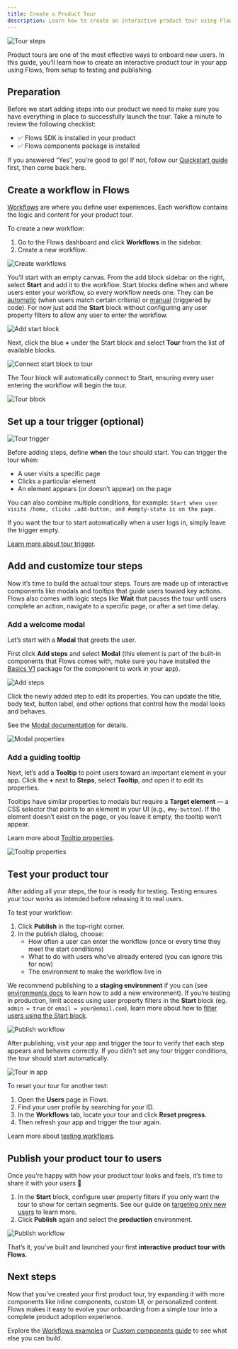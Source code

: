 ```yaml
---
title: Create a Product Tour
description: Learn how to create an interactive product tour using Flows.
---
```



![Tour steps](/workflows/tour-steps.png)

Product tours are one of the most effective ways to onboard new users. In this guide, you’ll learn how to create an interactive product tour in your app using Flows, from setup to testing and publishing.

<Steps>

<Step>

## Preparation

Before we start adding steps into our product we need to make sure you have everything in place to successfully launch the tour. Take a minute to review the following checklist:

- ✅ Flows SDK is installed in your product
- ✅ Flows components package is installed

If you answered “Yes”, you’re good to go! If not, follow our [Quickstart guide](/quickstart) first, then come back here.

</Step>

<Step>

## Create a workflow in Flows

[Workflows](/workflows/overview) are where you define user experiences. Each workflow contains the logic and content for your product tour.

To create a new workflow:

1. Go to the Flows dashboard and click **Workflows** in the sidebar.
2. Create a new workflow.

![Create workflows](/guides/create-product-tours/create-workflow.png)

You’ll start with an empty canvas. From the add block sidebar on the right, select **Start** and add it to the workflow. Start blocks define when and where users enter your workflow, so every workflow needs one. They can be [automatic](/start-blocks/automatic-start) (when users match certain criteria) or [manual](/start-blocks/manual-start) (triggered by code). For now just add the **Start** block without configuring any user property filters to allow any user to enter the workflow.

![Add start block](/guides/create-product-tours/add-start.png)

Next, click the blue **+** under the Start block and select **Tour** from the list of available blocks.

![Connect start block to tour](/guides/create-product-tours/connect-start.png)

The Tour block will automatically connect to Start, ensuring every user entering the workflow will begin the tour.

![Tour block](/guides/create-product-tours/add-tour.png)

</Step>

<Step>

## Set up a tour trigger (optional)

![Tour trigger](/guides/create-product-tours/tour-trigger.png)

Before adding steps, define **when** the tour should start. You can trigger the tour when:

- A user visits a specific page
- Clicks a particular element
- An element appears (or doesn’t appear) on the page

You can also combine multiple conditions, for example:
`Start when user visits /home, clicks .add-button, and #empty-state is on the page.`

If you want the tour to start automatically when a user logs in, simply leave the trigger empty.

[Learn more about tour trigger](/tour-block#tour-trigger).

</Step>

<Step>

## Add and customize tour steps

Now it’s time to build the actual tour steps. Tours are made up of interactive components like modals and tooltips that guide users toward key actions. Flows also comes with logic steps like **Wait** that pauses the tour until users complete an action, navigate to a specific page, or after a set time delay.

### Add a welcome modal

Let’s start with a **Modal** that greets the user.

First click **Add steps** and select **Modal** (this element is part of the built-in components that Flows comes with, make sure you have installed the [Basics V1](/component-libraries/basics-v1/overview) package for the component to work in your app).

![Add steps](/guides/create-product-tours/add-steps.png)

Click the newly added step to edit its properties. You can update the title, body text, button label, and other options that control how the modal looks and behaves.

See the [Modal documentation](/component-libraries/basics-v1/modal) for details.

![Modal properties](/guides/create-product-tours/modal.png)

### Add a guiding tooltip

Next, let’s add a **Tooltip** to point users toward an important element in your app. Click the **+** next to **Steps**, select **Tooltip**, and open it to edit its properties.

Tooltips have similar properties to modals but require a **Target element** — a CSS selector that points to an element in your UI (e.g., `#my-button`). If the element doesn’t exist on the page, or you leave it empty, the tooltip won’t appear.

Learn more about [Tooltip properties](/component-libraries/basics-v1/tooltip).

![Tooltip properties](/guides/create-product-tours/tooltip.png)

</Step>

<Step>

## Test your product tour

After adding all your steps, the tour is ready for testing. Testing ensures your tour works as intended before releasing it to real users.

To test your workflow:

1. Click **Publish** in the top-right corner.
2. In the publish dialog, choose:
   - How often a user can enter the workflow (once or every time they meet the start conditions)
   - What to do with users who’ve already entered (you can ignore this for now)
   - The environment to make the workflow live in

We recommend publishing to a **staging environment** if you can (see [environments docs](/environments) to learn how to add a new environment). If you’re testing in production, limit access using user property filters in the **Start** block (eg. `admin = true` or `email = your@email.com`), learn more about how to [filter users using the Start block](/start-blocks/automatic-start).

![Publish workflow](/guides/create-product-tours/publish.png)

After publishing, visit your app and trigger the tour to verify that each step appears and behaves correctly. If you didn't set any tour trigger conditions, the tour should start automatically.

![Tour in app](/guides/create-product-tours/tour-demo.png)

To reset your tour for another test:

1. Open the **Users** page in Flows.
2. Find your user profile by searching for your ID.
3. In the **Workflows** tab, locate your tour and click **Reset progress**.
4. Then refresh your app and trigger the tour again.

Learn more about [testing workflows](/workflows/testing).

</Step>

<Step>

## Publish your product tour to users

Once you’re happy with how your product tour looks and feels, it’s time to share it with your users 🎉

1. In the **Start** block, configure user property filters if you only want the tour to show for certain segments. See our guide on [targeting only new users](/guides/how-to-target-only-new-users) to learn more.
2. Click **Publish** again and select the **production** environment.

![Publish workflow](/guides/create-product-tours/publish.png)

That’s it, you’ve built and launched your first **interactive product tour with Flows**.

</Step>

</Steps>

## Next steps

Now that you’ve created your first product tour, try expanding it with more components like inline components, custom UI, or personalized content. Flows makes it easy to evolve your onboarding from a simple tour into a complete product adoption experience.

Explore the [Workflows examples](https://flows.sh/examples) or [Custom components guide](/guides/create-custom-components) to see what else you can build.
